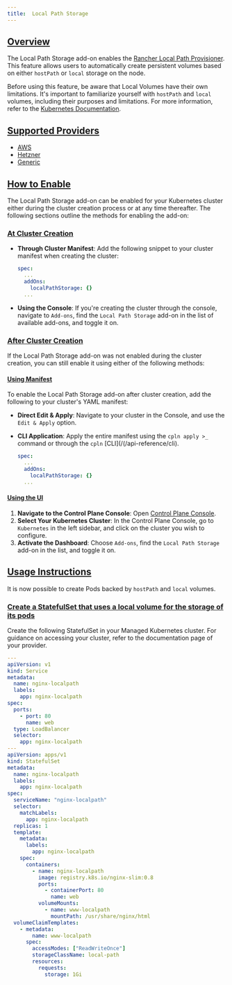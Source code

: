 ```yaml
---
title:  Local Path Storage
---
```


## [Overview](#overview)

The Local Path Storage add-on enables the [Rancher Local Path Provisioner](https://github.com/rancher/local-path-provisioner).
This feature allows users to automatically create persistent volumes based on either `hostPath` or `local` storage on the node.

Before using this feature, be aware that Local Volumes have their own limitations. It's important to familiarize yourself with
`hostPath` and `local` volumes, including their purposes and limitations. For more information, refer to the
[Kubernetes Documentation](https://kubernetes.io/docs/concepts/storage/volumes/).

## [Supported Providers](#supported-providers)

- [AWS](/aws)
- [Hetzner](/hetzner)
- [Generic](/generic)

## [How to Enable](#how-to-enable)

The Local Path Storage add-on can be enabled for your Kubernetes cluster either during the cluster creation process or at any time thereafter.
The following sections outline the methods for enabling the add-on:

### [At Cluster Creation](#at-cluster-creation)

- **Through Cluster Manifest**: Add the following snippet to your cluster manifest when creating the cluster:

  ```YAML
  spec:
    ...
    addOns:
      localPathStorage: {}
    ...
  ```

- **Using the Console**: If you're creating the cluster through the console, navigate to `Add-ons`, find the `Local Path Storage` add-on in the list of available add-ons, and toggle it on.

### [After Cluster Creation](#after-cluster-creation)

If the Local Path Storage add-on was not enabled during the cluster creation, you can still enable it using either of the following methods:

#### [Using Manifest](#how-to-enable-manifest)

To enable the Local Path Storage add-on after cluster creation, add the following to your cluster's YAML manifest:

- **Direct Edit & Apply**: Navigate to your cluster in the Console, and use the `Edit & Apply` option.
- **CLI Application**: Apply the entire manifest using the `cpln apply >_` command or through the `cpln` [CLI](/(/api-reference/cli).

  ```YAML
  spec:
    ...
    addOns:
      localPathStorage: {}
    ...
  ```

#### [Using the UI](#how-to-enable-ui)

1. **Navigate to the Control Plane Console**: Open [Control Plane Console](https://console.cpln.io/console/).
2. **Select Your Kubernetes Cluster**: In the Control Plane Console, go to `Kubernetes` in the left sidebar, and click on the cluster you wish to configure.
3. **Activate the Dashboard**: Choose `Add-ons`, find the `Local Path Storage` add-on in the list, and toggle it on.

## [Usage Instructions](#usage-instructions)

It is now possible to create Pods backed by `hostPath` and `local` volumes.

### [Create a StatefulSet that uses a local volume for the storage of its pods](#create-statefulset)

Create the following StatefulSet in your Managed Kubernetes cluster. For guidance on accessing your cluster,
refer to the documentation page of your provider.

```YAML
---
apiVersion: v1
kind: Service
metadata:
  name: nginx-localpath
  labels:
    app: nginx-localpath
spec:
  ports:
    - port: 80
      name: web
  type: LoadBalancer
  selector:
    app: nginx-localpath
---
apiVersion: apps/v1
kind: StatefulSet
metadata:
  name: nginx-localpath
  labels:
    app: nginx-localpath
spec:
  serviceName: "nginx-localpath"
  selector:
    matchLabels:
      app: nginx-localpath
  replicas: 1
  template:
    metadata:
      labels:
        app: nginx-localpath
    spec:
      containers:
        - name: nginx-localpath
          image: registry.k8s.io/nginx-slim:0.8
          ports:
            - containerPort: 80
              name: web
          volumeMounts:
            - name: www-localpath
              mountPath: /usr/share/nginx/html
  volumeClaimTemplates:
    - metadata:
        name: www-localpath
      spec:
        accessModes: ["ReadWriteOnce"]
        storageClassName: local-path
        resources:
          requests:
            storage: 1Gi
```
